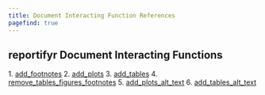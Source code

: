 ```yaml
---
title: Document Interacting Function References
pagefind: true
---
```



## reportifyr Document Interacting Functions

<Steps>
1. <a href={`${import.meta.env.BASE_URL}/reference/document_interacting/add_footnotes/`}>add_footnotes</a>
2. <a href={`${import.meta.env.BASE_URL}/reference/document_interacting/add_plots/`}>add_plots</a>
3. <a href={`${import.meta.env.BASE_URL}/reference/document_interacting/add_tables/`}>add_tables</a>
4. <a href={`${import.meta.env.BASE_URL}/reference/document_interacting/remove_tables_figures_footnotes/`}>remove_tables_figures_footnotes</a>
5. <a href={`${import.meta.env.BASE_URL}/reference/document_interacting/add_plots_alt_text/`}>add_plots_alt_text</a>
6. <a href={`${import.meta.env.BASE_URL}/reference/document_interacting/add_tables_alt_text/`}>add_tables_alt_text</a>
</Steps>
